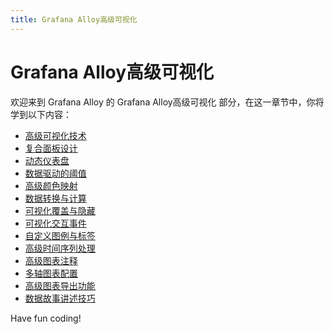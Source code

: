 ```yaml
---
title: Grafana Alloy高级可视化
---
```


# Grafana Alloy高级可视化

欢迎来到 Grafana Alloy 的 Grafana Alloy高级可视化 部分，在这一章节中，你将学到以下内容：

- [高级可视化技术](./0-advanced-visualization-technology.mdx)
- [复合面板设计](./1-composite-panel-design.mdx)
- [动态仪表盘](./2-dynamic-dashboard.mdx)
- [数据驱动的阈值](./3-data-driven-thresholds.mdx)
- [高级颜色映射](./4-advanced-color-mapping.mdx)
- [数据转换与计算](./5-data-conversion-and-calculation.mdx)
- [可视化覆盖与隐藏](./6-visual-overlay-and-hiding.mdx)
- [可视化交互事件](./7-visualize-interaction-events.mdx)
- [自定义图例与标签](./8-custom-legends-and-labels.mdx)
- [高级时间序列处理](./9-advanced-time-series-processing.mdx)
- [高级图表注释](./10-advanced-chart-comments.mdx)
- [多轴图表配置](./11-multi-axis-chart-configuration.mdx)
- [高级图表导出功能](./12-advanced-chart-export.mdx)
- [数据故事讲述技巧](./13-data-storytelling-techniques.mdx)

Have fun coding!